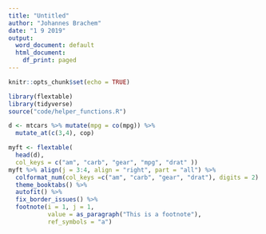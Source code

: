 ```yaml
---
title: "Untitled"
author: "Johannes Brachem"
date: "1 9 2019"
output:
  word_document: default
  html_document:
    df_print: paged
---
```


```r
knitr::opts_chunk$set(echo = TRUE)
```

```r
library(flextable)
library(tidyverse)
source("code/helper_functions.R")
```

```r
d <- mtcars %>% mutate(mpg = co(mpg)) %>% 
  mutate_at(c(3,4), cop)

myft <- flextable(
  head(d), 
  col_keys = c("am", "carb", "gear", "mpg", "drat" ))
myft %>% align(j = 3:4, align = "right", part = "all") %>% 
  colformat_num(col_keys =c("am", "carb", "gear", "drat"), digits = 2) %>% 
  theme_booktabs() %>% 
  autofit() %>%
  fix_border_issues() %>% 
  footnote(i = 1, j = 1, 
           value = as_paragraph("This is a footnote"),
           ref_symbols = "a")
  
```


